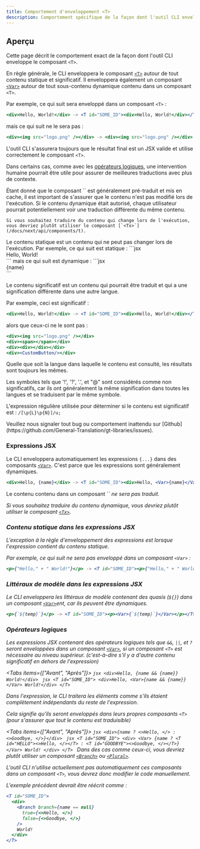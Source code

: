 ```yaml
---
title: Comportement d'enveloppement <T>
description: Comportement spécifique de la façon dont l'outil CLI enveloppe le composant `<T>`
---
```


## Aperçu

Cette page décrit le comportement exact de la façon dont l'outil CLI enveloppe le composant `<T>`.

En règle générale, le CLI enveloppera le composant [`<T>`](/docs/next/api/components/t) autour de tout contenu statique et significatif.
Il enveloppera également un composant [`<Var>`](/docs/next/api/components/var) autour de tout sous-contenu dynamique contenu dans un composant `<T>`.

Par exemple, ce qui suit sera enveloppé dans un composant `<T>` :
```jsx
<div>Hello, World!</div> -> <T id="SOME_ID"><div>Hello, World!</div></T>
```

mais ce qui suit ne le sera pas :
```jsx
<div><img src="logo.png" /></div> -> <div><img src="logo.png" /></div>
```

L'outil CLI s'assurera toujours que le résultat final est un JSX valide et utilise correctement le composant `<T>`.

Dans certains cas, comme avec les [opérateurs logiques](#logical-operators), une intervention humaine pourrait être utile pour assurer de meilleures traductions avec plus de contexte.

<Accordions>
  <Accordion title="Pourquoi les composants <T> ne peuvent-ils pas envelopper du contenu dynamique ?">
    Étant donné que le composant `<T>` est généralement pré-traduit et mis en cache, il est important de s'assurer que le contenu n'est pas modifié lors de l'exécution.
    Si le contenu dynamique était autorisé, chaque utilisateur pourrait potentiellement voir une traduction différente du même contenu.

    Si vous souhaitez traduire du contenu qui change lors de l'exécution, vous devriez plutôt utiliser le composant [`<Tx>`](/docs/next/api/components/t).
  </Accordion>
  <Accordion title="Qu'est-ce qui est considéré comme du contenu statique ?">
    Le contenu statique est un contenu qui ne peut pas changer lors de l'exécution.
    Par exemple, ce qui suit est statique :
    ```jsx
    <div>Hello, World!</div>
    ```
    mais ce qui suit est dynamique :
    ```jsx
    <div>{name}</div>
    ```
  </Accordion>
  <Accordion title="Qu'est-ce qui est considéré comme du contenu significatif ?">
    
Le contenu significatif est un contenu qui pourrait être traduit et qui a une signification différente dans une autre langue.

Par exemple, ceci est significatif :
```jsx
<div>Hello, World!</div> -> <T id="SOME_ID"><div>Hello, World!</div></T>
```
alors que ceux-ci ne le sont pas :
```jsx
<div><img src="logo.png" /></div>
<div><span></span></div>
<div><div></div></div>
<div><CustomButton/></div>
```

Quelle que soit la langue dans laquelle le contenu est consulté, les résultats sont toujours les mêmes.

<Callout type="info">
  Les symboles tels que '!', '?', '.', et "@" sont considérés comme non significatifs, car ils ont généralement la même signification dans toutes les langues et 
  se traduisent par le même symbole.
  
  L'expression régulière utilisée pour déterminer si le contenu est significatif est :
  ```/[\p{L}\p{N}]/u;```
</Callout>
  </Accordion>
</Accordions>

<Callout type="info">
  Veuillez nous signaler tout bug ou comportement inattendu sur [Github](https://github.com/General-Translation/gt-libraries/issues).
</Callout>


### Expressions JSX

Le CLI enveloppera automatiquement les expressions `{...}` dans des composants [`<Var>`](/docs/next/api/components/var).
C'est parce que les expressions sont généralement dynamiques.

```jsx
<div>Hello, {name}</div> -> <T id="SOME_ID"><div>Hello, <Var>{name}</Var></div></T>
```

<Callout type="warn">
  Le contenu contenu dans un composant `<Var>` ne sera pas traduit. 
  
  Si vous souhaitez traduire du contenu dynamique, vous devriez plutôt utiliser le composant [`<Tx>`](/docs/next/api/components/t).
</Callout>

### Contenu statique dans les expressions JSX

L'exception à la règle d'enveloppement des expressions est lorsque l'expression contient du contenu statique.

Par exemple, ce qui suit ne sera pas enveloppé dans un composant `<Var>` :
```jsx
<p>{"Hello," + " World!"}</p> -> <T id="SOME_ID"><p>{"Hello," + " World!"}</p></T>
```


### Littéraux de modèle dans les expressions JSX

Le CLI enveloppera les littéraux de modèle contenant des quasis (`${}`) dans un composant [`<Var>`](/docs/next/api/components/var)ent, car ils peuvent être dynamiques.
```jsx
<p>{`${temp}`}</p> -> <T id="SOME_ID"><p><Var>{`${temp}`}</Var></p></T>
```

### Opérateurs logiques

Les expressions JSX contenant des opérateurs logiques tels que `&&`, `||`, et `?` 
seront enveloppées dans un composant [`<Var>`](/docs/next/api/components/var),
si un composant `<T>` est nécessaire au niveau supérieur. (c'est-à-dire s'il y a d'autre contenu significatif en dehors de l'expression)

<Tabs items={["Avant", "Après"]}>
  <Tab value="Avant">
    ```jsx
    <div>Hello, {name && {name}} World!</div>
    ```
  </Tab>
  <Tab value="Après">
    ```jsx
    <T id="SOME_ID">
      <div>Hello, <Var>{name && {name}}</Var> World!</div>
    </T>
    ```
  </Tab>
</Tabs>

Dans l'expression, le CLI traitera les éléments comme s'ils étaient complètement indépendants du reste de l'expression.

Cela signifie qu'ils seront enveloppés dans leurs propres composants `<T>` (pour s'assurer que tout le contenu est traduisible)

<Tabs items={["Avant", "Après"]}>
  <Tab value="Avant">
    ```jsx
    <div>{name ? <>Hello, </> : <>Goodbye, </>}</div>
    ```
  </Tab>
  <Tab value="Après">
    ```jsx
    <T id="SOME_ID">
      <div>
        <Var>
          {name ? <T id="HELLO"><>Hello, </></T> : <T id="GOODBYE"><>Goodbye, </></T>}
        </Var> World!
      </div>
    </T>
    ```
  </Tab>
</Tabs>
<Callout type="warn">
  Dans des cas comme ceux-ci, vous devriez plutôt utiliser un composant [`<Branch>`](/docs/next/api/components/branch) ou [`<Plural>`](/docs/next/api/components/plural).

  L'outil CLI n'utilise actuellement pas automatiquement ces composants dans un composant `<T>`, vous devrez donc modifier le code manuellement.

  L'exemple précédent devrait être réécrit comme :
  ```jsx
  <T id="SOME_ID">
    <div>
      <Branch branch={name == null}
        true={<>Hello, </>}
        false={<>Goodbye, </>}
      />
      World!
    </div>
  </T>
  ```
</Callout>